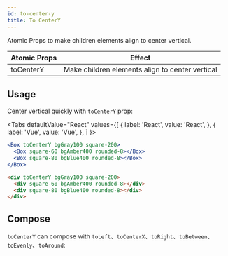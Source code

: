```yaml
---
id: to-center-y
title: To CenterY
---
```



Atomic Props to make children elements align to center vertical.

| Atomic Props | Effect                                          |
| ------------ | ----------------------------------------------- |
| toCenterY    | Make children elements align to center vertical |

## Usage

Center vertical quickly with `toCenterY` prop:

<Tabs
defaultValue="React"
values={[
{ label: 'React', value: 'React', },
{ label: 'Vue', value: 'Vue', },
]
}>
<TabItem value="React">

```jsx live
<Box toCenterY bgGray100 square-200>
  <Box square-60 bgAmber400 rounded-8></Box>
  <Box square-80 bgBlue400 rounded-8></Box>
</Box>
```

</TabItem>
<TabItem value="Vue">

```html
<div toCenterY bgGray100 square-200>
  <div square-60 bgAmber400 rounded-8></div>
  <div square-80 bgBlue400 rounded-8></div>
</div>
```

</TabItem>
</Tabs>

## Compose

`toCenterY` can compose with `toLeft`、`toCenterX`、`toRight`、`toBetween`、`toEvenly`、`toAround`:

<LayoutEngine8 />
